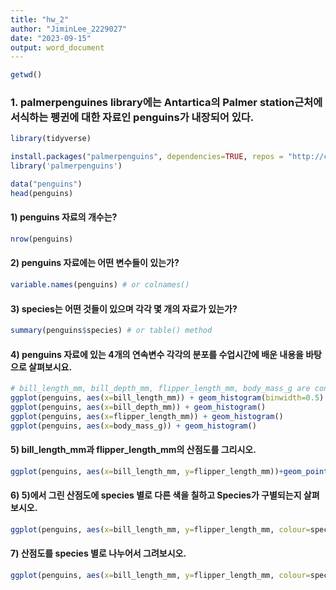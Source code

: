 ```yaml
---
title: "hw_2"
author: "JiminLee_2229027"
date: "2023-09-15"
output: word_document
---
```

```r
getwd()
```

### 1. palmerpenguines library에는 Antartica의 Palmer station근처에 서식하는 펭귄에 대한 자료인 penguins가 내장되어 있다.
```r
library(tidyverse)
```


```r
install.packages("palmerpenguins", dependencies=TRUE, repos = "http://cran.us.r-project.org")
library('palmerpenguins')
```

```r
data("penguins")
head(penguins)
```

#### 1) penguins 자료의 개수는?

```r
nrow(penguins)
```

#### 2) penguins 자료에는 어떤 변수들이 있는가?

```r
variable.names(penguins) # or colnames()
```

#### 3) species는 어떤 것들이 있으며 각각 몇 개의 자료가 있는가?

```r
summary(penguins$species) # or table() method
```

#### 4) penguins 자료에 있는 4개의 연속변수 각각의 분포를 수업시간에 배운 내용을 바탕으로 살펴보시요.

```r
# bill_length_mm, bill_depth_mm, flipper_length_mm, body_mass_g are continous variable
ggplot(penguins, aes(x=bill_length_mm)) + geom_histogram(binwidth=0.5)
ggplot(penguins, aes(x=bill_depth_mm)) + geom_histogram()
ggplot(penguins, aes(x=flipper_length_mm)) + geom_histogram()
ggplot(penguins, aes(x=body_mass_g)) + geom_histogram()
```

#### 5) bill_length_mm과 flipper_length_mm의 산점도를 그리시오.

```r
ggplot(penguins, aes(x=bill_length_mm, y=flipper_length_mm))+geom_point()
```

#### 6) 5)에서 그린 산점도에 species 별로 다른 색을 칠하고 Species가 구별되는지 살펴보시오.

```r
ggplot(penguins, aes(x=bill_length_mm, y=flipper_length_mm, colour=species)) + geom_point(size=2)
```

#### 7) 산점도를 species 별로 나누어서 그려보시오.

```r
ggplot(penguins, aes(x=bill_length_mm, y=flipper_length_mm, colour=species)) + geom_point() + facet_wrap(~species)
```

